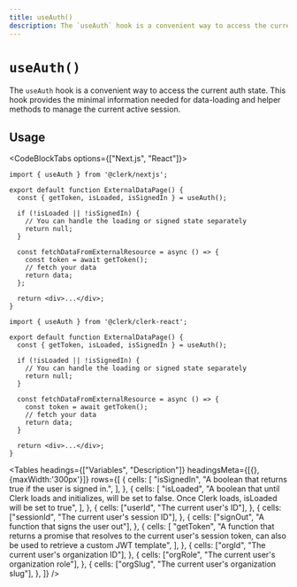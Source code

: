 ```yaml
---
title: useAuth()
description: The `useAuth` hook is a convenient way to access the current auth state. This hook provides the minimal information needed for data-loading and helper methods to manage the current active session.
---
```



# `useAuth()`

The `useAuth` hook is a convenient way to access the current auth state. This hook provides the minimal information needed for data-loading and helper methods to manage the current active session.

## Usage

<CodeBlockTabs options={["Next.js", "React"]}>
  ```tsx copy filename="pages/index.tsx"
  import { useAuth } from '@clerk/nextjs';

  export default function ExternalDataPage() {
    const { getToken, isLoaded, isSignedIn } = useAuth();

    if (!isLoaded || !isSignedIn) {
      // You can handle the loading or signed state separately
      return null;
    }

    const fetchDataFromExternalResource = async () => {
      const token = await getToken();
      // fetch your data
      return data;
    };

    return <div>...</div>;
  }

  ```

  ```tsx copy filename="external-data-page.tsx"
  import { useAuth } from '@clerk/clerk-react';

  export default function ExternalDataPage() {
    const { getToken, isLoaded, isSignedIn } = useAuth();

    if (!isLoaded || !isSignedIn) {
      // You can handle the loading or signed state separately
      return null;
    }

    const fetchDataFromExternalResource = async () => {
      const token = await getToken();
      // fetch your data
      return data;
    }

    return <div>...</div>;
  }

  ```
</CodeBlockTabs>

<Tables
  headings={["Variables", "Description"]}
  headingsMeta={[{}, {maxWidth:'300px'}]}
  rows={[
    {
      cells: [
        "isSignedIn",
        "A boolean that returns true if the user is signed in.",
      ],
    },
    {
      cells: [
        "isLoaded",
        "A boolean that until Clerk loads and initializes, will be set to false. Once Clerk loads, isLoaded will be set to true",
      ],
    },
    {
      cells: ["userId", "The current user's ID"],
    },
    {
      cells: ["sessionId", "The current user's session ID"],
    },
    {
      cells: ["signOut", "A function that signs the user out"],
    },
    {
      cells: [
        "getToken",
        "A function that returns a promise that resolves to the current user's session token, can also be used to retrieve a custom JWT template",
      ],
    },
    {
      cells: ["orgId", "The current user's organization ID"],
    },
    {
      cells: ["orgRole", "The current user's organization role"],
    },
    {
      cells: ["orgSlug", "The current user's organization slug"],
    },
  ]}
/>
